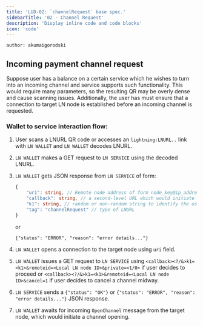 ```yaml
---
title: 'LUD-02: `channelRequest` base spec.'
sidebarTitle: '02 - Channel Request'
description: 'Display inline code and code blocks'
icon: 'code'
---
```


`author: akumaigorodski`

## Incoming payment channel request

Suppose user has a balance on a certain service which he wishes to turn into an incoming channel and service supports such functionality. This would require many parameters, so the resulting QR may be overly dense and cause scanning issues. Additionally, the user has must ensure that a connection to target LN node is established before an incoming channel is requested.

### Wallet to service interaction flow:

1. User scans a LNURL QR code or accesses an `lightning:LNURL..` link with `LN WALLET` and `LN WALLET` decodes LNURL.
2. `LN WALLET` makes a GET request to `LN SERVICE` using the decoded LNURL.
3. `LN WALLET` gets JSON response from `LN SERVICE` of form:

    ```Typescript
    {
        "uri": string, // Remote node address of form node_key@ip_address:port_number
        "callback": string, // a second-level URL which would initiate an OpenChannel message from target LN node
        "k1": string, // random or non-random string to identify the user's LN WALLET when using the callback URL
        "tag": "channelRequest" // type of LNURL
    }
    ```
    or

    ```
    {"status": "ERROR", "reason": "error details..."}
    ```

4. `LN WALLET` opens a connection to the target node using `uri` field.

5. `LN WALLET` issues a GET request to `LN SERVICE` using `<callback><?/&>k1=<k1>&remoteid=<Local LN node ID>&private=<1/0>` if user decides to proceed or `<callback><?/&>k1=<k1>&remoteid=<Local LN node ID>&cancel=1` if user decides to cancel a channel midway.
6. `LN SERVICE` sends a `{"status": "OK"}` or `{"status": "ERROR", "reason": "error details..."}` JSON response.
7. `LN WALLET` awaits for incoming `OpenChannel` message from the target node, which would initiate a channel opening.